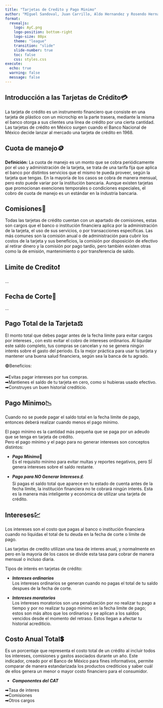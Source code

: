 ```yaml
---
title: "Tarjetas de Credito y Pago Minimo"
author: "MIguel Sandoval, Juan Carrillo, Aldo Hernandez y Rosendo Hernandez"
format:
  revealjs:
    logo: AyC.png  
    logo-position: bottom-right
    logo-size: 80px
    theme: "league"
    transition: "slide"
    slide-number: true
    toc: false
    css: styles.css
execute:
  echo: true
  warning: false
  message: false
---
```


## Introducción a las Tarjetas de Crédito💳

La tarjeta de crédito es un instrumento financiero que consiste en una tarjeta de plástico con un microchip en la parte trasera, mediante la misma el banco otorga a sus clientes una línea de crédito por una cierta cantidad. Las tarjetas de crédito en México surgen cuando el Banco Nacional de México decide lanzar al mercado una tarjeta de crédito en 1968.

## Cuota de manejo🪙

**Definición:**
La cuota de manejo es un monto que se cobra periódicamente por el uso y administración de la tarjeta, se trata de una tarifa fija que aplica el banco por distintos servicios que el mismo te pueda proveer, según la tarjeta que tengas. En la mayoría de los casos se cobra de manera mensual, pero esto puede variar por la institución bancaria. Aunque existen tarjetas que promocionan exenciones temporales o condiciones especiales,  el cobro de cuota de manejo es un estándar en la industria bancaria.

## Comisiones🧾

Todas las tarjetas de crédito cuentan con un apartado de comisiones, estas son cargos que el banco o institución financiera aplica por la administración de la tarjeta, el uso de sus servicios, o por transacciones específicas. Las más comunes son la comisión anual o de administración para cubrir los costos de la tarjeta y sus beneficios, la comisión por disposición de efectivo al retirar dinero y la comisión por pago tardío, pero también existen otras como la de emisión, mantenimiento o por transferencia de saldo.

## Limite de Credito❗ {.scrollable}
...


## Fecha de Corte📆
...


## Pago Total de la Tarjeta⚖️

El monto total que debes pagar antes de la fecha límite para evitar cargos por intereses , con esto evitar el cobro de intereses ordinarios. Al liquidar este saldo completo, tus compras se cancelan y no se genera ningún interés sobre el gasto del periodo. Es la mejor práctica para usar tu tarjeta y mantener una buena salud financiera, según sea la banca de tu agrado.  

🟢Beneficios:
 
➡Evitas pagar intereses por tus compras.   
➡Mantienes el saldo de tu tarjeta en cero, como si hubieras usado efectivo.  
➡Construyes un buen historial crediticio.  

## Pago Minimo📉 {.scrollable}


Cuando no se puede pagar el saldo total en la fecha límite de pago, entonces deberá realizar cuando menos el pago mínimo.   


El pago mínimo es la cantidad más pequeña que se paga por un adeudo que se tenga en tarjeta de crédito.  
Pero el pago mínimo y el pago para no generar intereses son conceptos distintos:  

+ ***Pago Mínimo***💸  
Es el requisito mínimo para evitar multas y reportes negativos, pero SÍ genera intereses sobre el saldo restante.  

+ ***Pago para NO Generar Intereses***💰  
Si pagas el saldo total que aparece en tu estado de cuenta antes de la fecha límite, la institución financiera no te cobrará ningún interés. Esta es la manera más inteligente y económica de utilizar una tarjeta de crédito.


## Intereses💹 {.scrollable}

Los intereses son el costo que pagas al banco o institución financiera cuando no liquidas el total de tu deuda en la fecha de corte o límite de pago.  

Las tarjetas de credito utilizan una tasa de interes anual, y normalmente en  pero en la mayoria de los casos se divide esta tasa para cobrar de manera mensual o incluso diaria.  

Tipos de interés en tarjetas de crédito:

+ ***Intereses ordinarios***  
Los intereses ordinarios se generan cuando no pagas el total de tu saldo despues de la fecha de corte.

+ ***Intereses moratorios***  
Los intereses moratorios son una penalización por no realizar tu pago a tiempo y por no realizar tu pago minimo en la fecha limite de pago; estos son más altos que los ordinarios y se aplican a los saldos vencidos desde el momento del retraso.
Estos llegan a afectar tu historial acrediticio.

## Costo Anual Total💲 {.scrollable}

Es un porcentaje que representa el costo total de un crédito al incluir todos los intereses, comisiones y gastos asociados durante un año. Este indicador, creado por el Banco de México para fines informativos, permite comparar de manera estandarizada los productos crediticios y saber cuál de ellos genera un menor o mayor costo financiero para el consumidor.  

+ ***Componentes del CAT***

➡Tasa de interes  
➡Comisiones  
➡Otros cargos  
